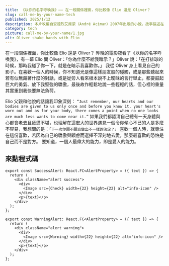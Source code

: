 ```yaml
---
title: 《以你的名字呼喚我》—— 在一段關係裡面，你比較像 Elio 還是 Oliver？
slug: call-me-by-your-name-tech
published: 2025/1/12
description: 本片改編自安德烈艾席蒙（André Aciman）2007年出版的小說，故事描述在1983年的夏天、義大利北部，17歲的男孩艾里歐遇見了來自美國、擔任父親研究助理的奧立佛，奧立佛住進了他們的別墅，艾里歐與奧立佛在這短短六星期的夏日時光中，壓抑的情感不斷暗湧騷動著，但兩人都明白這段時光終究會有結束的那一天。
category: tech
picture: call-me-by-your-name/1.jpg
alt: Oliver shake hands with Elio
---
```


<Loader />
在一段關係裡面，你比較像 Elio 還是 Oliver？ 昨晚的電影夜看了《以你的名字呼喚我》，有一幕
Elio 問 Oliver：「你為什麼不給我暗示？」Oliver 說：「在打排球的時候，那時我碰了你一下，就是在暗示我喜歡你。」
我從 Oliver 身上看見自己的影子。在喜歡一個人的時候，你不知道光是像這樣朋友般的碰觸，或是那些聽起來若有似無藏著什麼的對話，或是從旁人看來根本說不上曖昧的言行舉止，都要鼓起巨大的勇氣、放下我堅強的驕傲，最後故作輕鬆地說一些輕輕的話，但心裡的重量其實重到我快要無法負荷。

<InfoAlert text="你好我是一個資訊欄喔！你比較像 Elio 還是 Oliver？ 昨晚的電影夜看了《以你的名字呼喚我》，有一幕 Elio 問 Oliver：「你為什麼不給我暗示？」" />

<BlogInsertImage path="call-me-by-your-name/2.jpg" alt="Oliver is sad" />

Elio 父親和他說的話讓我印象深刻： `“Just remember, our hearts and our bodies are given
to us only once and before you know it, your heart's worn out and as for your body,
there comes a point when no one looks are much less wants to come near it.”` 如果我們都認清自己總有一天身體與心都會老去且疲憊不堪，也理解在這宏大的世界遇見一個令你傾心不已的人是多麼不容易，我想問的是：`「下一次你願不願意做出不一樣的決定？」`
喜歡一個人時，就專注在這份喜歡，若因為自己的驕傲與顧慮而選擇不深刻地去愛，那麼最喜歡的恐怕是自己而不是對方。
要知道，一個人最偉大的能力，即是愛人的能力。

<SuccessAlert text="你好我是一個綠色的資訊欄喔！你比較像 Elio 還是 Oliver？ 昨晚的電影夜看了《以你的名字呼喚我》，有一幕 Elio 問 Oliver：「你為什麼不給我暗示？」" />

<ErrorAlert text="你好我是一個紅色的資訊欄喔！你比較像 Elio 還是 Oliver？ 昨晚的電影夜看了《以你的名字呼喚我》，有一幕 Elio 問 Oliver：「你為什麼不給我暗示？」" />

<WarningAlert text="你好我是一個黃色的資訊欄喔！你比較像 Elio 還是 Oliver？ 昨晚的電影夜看了《以你的名字呼喚我》，有一幕 Elio 問 Oliver：「你為什麼不給我暗示？」" />

## 來點程式碼

```jsx:pages/index.tsx {1,3-5}
export const SuccessAlert: React.FC<AlertProperty> = ({ text }) => {
  return (
    <div className="alert success">
      <div>
        <Image src={Check} width={22} height={22} alt="info-icon" />
      </div>
      <p>{text}</p>
    </div>
  );
};

export const WarningAlert: React.FC<AlertProperty> = ({ text }) => {
  return (
    <div className="alert warning">
      <div>
        <Image src={Warning} width={22} height={22} alt="info-icon" />
      </div>
      <p>{text}</p>
    </div>
  );
};
```
